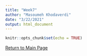 ```yaml
---
title: "Week7"
author: "Masoumeh Khodaverdi"
date: "3/22/2021"
output: html_document
---
```


```r
knitr::opts_chunk$set(echo = TRUE)
```

[Return to Main Page](index.html)